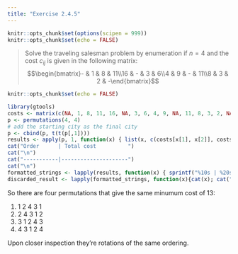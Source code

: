 ```yaml
---
title: "Exercise 2.4.5"
---
```


```r
knitr::opts_chunk$set(options(scipen = 999))
knitr::opts_chunk$set(echo = FALSE)
```

> Solve the traveling salesman problem by enumeration if $n = 4$ and the cost $c_{ij}$ is given in the following matrix:
> $$\begin{bmatrix}- & 1 & 8 & 11\\16 & - & 3 & 6\\4 & 9 & - & 11\\8 & 3 & 2 & -\end{bmatrix}$$

```r
knitr::opts_chunk$set(echo = FALSE)

library(gtools)
costs <- matrix(c(NA, 1, 8, 11, 16, NA, 3, 6, 4, 9, NA, 11, 8, 3, 2, NA), nrow = 4, ncol = 4, byrow = TRUE)
p <- permutations(4, 4)
# add the starting city as the final city
p <- cbind(p, t(t(p[,1])))
results <- apply(p, 1, function(x) { list(x, c(costs[x[1], x[2]], costs[x[2], x[3]], costs[x[3], x[4]], costs[x[4], x[5]]), sum(costs[x[1], x[2]], costs[x[2], x[3]], costs[x[3], x[4]], costs[x[4], x[5]])) })
cat("Order      | Total cost          ")
cat("\n")
cat("-----------|---------------------")
cat("\n")
formatted_strings <- lapply(results, function(x) { sprintf("%10s | %20s", paste(x[[1]], collapse = " "), paste(paste(x[[2]], collapse = " + "), sum(x[[2]]), sep = " = ")) })
discarded_result <- lapply(formatted_strings, function(x){cat(x); cat("\n")})
```

So there are four permutations that give the same minumum cost of 13:

1. 1 2 4 3 1
1. 2 4 3 1 2
1. 3 1 2 4 3
1. 4 3 1 2 4

Upon closer inspection they're rotations of the same ordering.